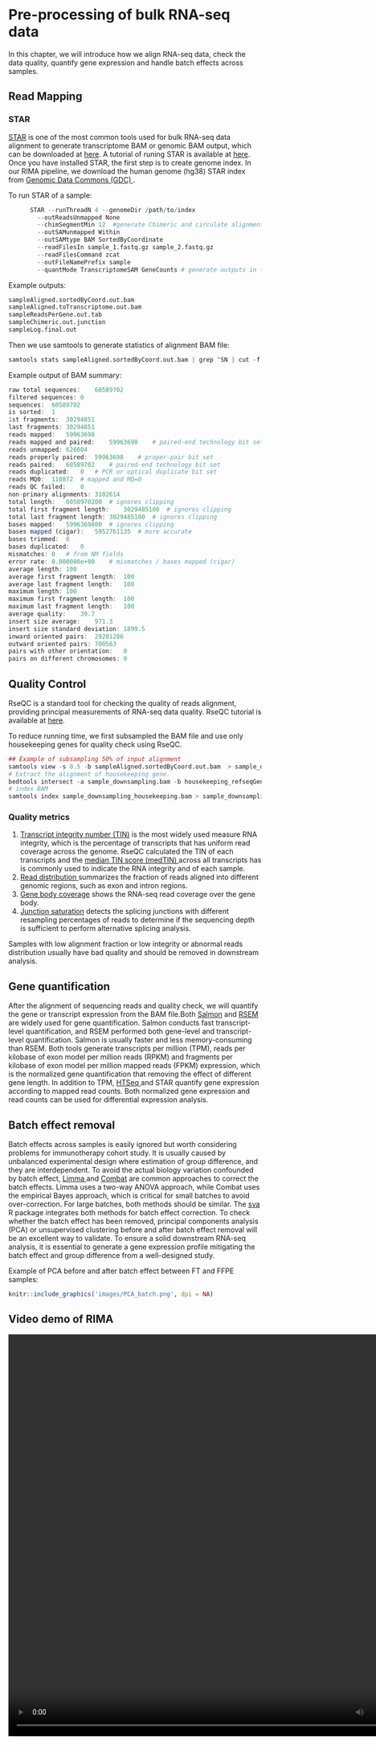 # Pre-processing of bulk RNA-seq data {#Preprocessing}
In this chapter, we will introduce how we align RNA-seq data, check the data quality, quantify gene expression and handle batch effects across samples.    

## Read Mapping
### STAR
<a href="https://hbctraining.github.io/Intro-to-rnaseq-hpc-O2/lessons/03_alignment.html">STAR</a> is one of the most common tools used for bulk RNA-seq data alignment to generate transcriptome BAM or genomic BAM output, which can be downloaded at <a href="https://github.com/alexdobin/STAR"> here</a>. A tutorial of runing STAR is available at <a href="https://hbctraining.github.io/Intro-to-rnaseq-hpc-O2/lessons/03_alignment.html">here</a>. Once you have installed STAR, the first step is to create genome index. In our RIMA pipeline, we download the human genome (hg38) STAR index from <a href="https://gdc.cancer.gov/">Genomic Data Commons (GDC) </a>. 

To run STAR of a sample:
```r
      STAR --runThreadN 4 --genomeDir /path/to/index
        --outReadsUnmapped None 
        --chimSegmentMin 12  #generate Chimeric and circulate alignment
        --outSAMunmapped Within 
        --outSAMtype BAM SortedByCoordinate
        --readFilesIn sample_1.fastq.gz sample_2.fastq.gz
        --readFilesCommand zcat
        --outFileNamePrefix sample
        --quantMode TranscriptomeSAM GeneCounts # generate outputs in transcript coordinates and mapped read counts per gene
```

Example outputs:
```r
sampleAligned.sortedByCoord.out.bam
sampleAligned.toTranscriptome.out.bam 
sampleReadsPerGene.out.tab
sampleChimeric.out.junction 
sampleLog.final.out
```

Then we use samtools to generate statistics of alignment BAM file:
```r
samtools stats sampleAligned.sortedByCoord.out.bam | grep ^SN | cut -f 2- > sample.sorted.bam.stat.txt
```
Example output of BAM summary:
```r
raw total sequences:	60589702
filtered sequences:	0
sequences:	60589702
is sorted:	1
1st fragments:	30294851
last fragments:	30294851
reads mapped:	59963698
reads mapped and paired:	59963698	# paired-end technology bit set + both mates mapped
reads unmapped:	626004
reads properly paired:	59963698	# proper-pair bit set
reads paired:	60589702	# paired-end technology bit set
reads duplicated:	0	# PCR or optical duplicate bit set
reads MQ0:	110872	# mapped and MQ=0
reads QC failed:	0
non-primary alignments:	3102614
total length:	6058970200	# ignores clipping
total first fragment length:	3029485100	# ignores clipping
total last fragment length:	3029485100	# ignores clipping
bases mapped:	5996369800	# ignores clipping
bases mapped (cigar):	5952761135	# more accurate
bases trimmed:	0
bases duplicated:	0
mismatches:	0	# from NM fields
error rate:	0.000000e+00	# mismatches / bases mapped (cigar)
average length:	100
average first fragment length:	100
average last fragment length:	100
maximum length:	100
maximum first fragment length:	100
maximum last fragment length:	100
average quality:	39.7
insert size average:	971.3
insert size standard deviation:	1899.5
inward oriented pairs:	29281286
outward oriented pairs:	700563
pairs with other orientation:	0
pairs on different chromosomes:	0
```
## Quality Control
RseQC is a standard tool for checking the quality of reads alignment, providing principal measurements of RNA-seq data quality. RseQC tutorial is available at <a href="http://rseqc.sourceforge.net/">here</a>. \

To reduce running time, we first subsampled the BAM file and use only housekeeping genes for quality check using RseQC.
```r
## Example of subsampling 50% of input alignment
samtools view -s 0.5 -b sampleAligned.sortedByCoord.out.bam  > sample_downsampling.bam 
# Extract the alignment of housekeeping gene.
bedtools intersect -a sample_downsampling.bam -b housekeeping_refseqGenes.bed > sample_downsampling_housekeeping.bam 
# index BAM
samtools index sample_downsampling_housekeeping.bam > sample_downsampling_housekeeping.bam.bai 
```
### Quality metrics

1. <a href="https://bmcbioinformatics.biomedcentral.com/articles/10.1186/s12859-016-0922-z#Sec2">Transcript integrity number (TIN)</a> is the most widely used measure RNA integrity, which is the percentage of transcripts that has uniform read coverage across the genome. RseQC calculated the TIN of each transcripts and the <a href="http://rseqc.sourceforge.net/#tin-py">median TIN score (medTIN) </a> across all transcripts has is commonly used to indicate the RNA integrity and of each sample. \
2. <a href="http://rseqc.sourceforge.net/#read-distribution-py">Read distribution </a> summarizes the fraction of reads aligned into different genomic regions, such as exon and intron regions. \
3. <a href="http://rseqc.sourceforge.net/#genebody-coverage-py">Gene body coverage</a> shows the RNA-seq read coverage over the gene body. \
4. <a href="http://rseqc.sourceforge.net/#junction-saturation-py">Junction saturation</a> detects the splicing junctions with different resampling percentages of reads to determine if the sequencing depth is sufficient to perform alternative splicing analysis. \

Samples with low alignment fraction or low integrity or abnormal reads distribution usually have bad quality and should be removed in downstream analysis. \

## Gene quantification
After the alignment of sequencing reads and quality check, we will quantify the gene or transcript expression from the BAM file.Both <a href="https://combine-lab.github.io/salmon/getting_started/">Salmon</a> and <a href="https://bmcbioinformatics.biomedcentral.com/articles/10.1186/1471-2105-12-323">RSEM</a> are widely used for gene quantification. Salmon conducts fast transcript-level quantification, and RSEM performed both gene-level and transcript-level quantification. Salmon is usually faster and less memory-consuming than RSEM. Both tools generate transcripts per million (TPM), reads per kilobase of exon model per million reads (RPKM) and fragments per kilobase of exon model per million mapped reads (FPKM) expression, which is the normalized gene quantification that removing the effect of different gene length. In addition to TPM, <a href="https://htseq.readthedocs.io/en/master/tour.html#counting-reads-by-genes">HTSeq </a> and STAR quantify gene expression according to mapped read counts. Both normalized gene expression and read counts can be used for differential expression analysis. \

## Batch effect removal
Batch effects across samples is easily ignored but worth considering problems for immunotherapy cohort study. It is usually caused by unbalanced experimental design where estimation of group difference, and they are interdependent. To avoid the actual biology variation confounded by batch effect, <a href="https://www.degruyter.com/document/doi/10.2202/1544-6115.1027/html"> Limma </a> and <a href="https://academic.oup.com/biostatistics/article/8/1/118/252073?login=true">Combat</a> are common approaches to correct the batch effects. Limma uses a two-way ANOVA approach, while Combat uses the empirical Bayes approach, which is critical for small batches to avoid over-correction. For large batches, both methods should be similar. The <a href="https://bioconductor.org/packages/release/bioc/html/sva.html">sva</a> R package integrates both methods for batch effect correction.
To check whether the batch effect has been removed,  principal components analysis (PCA) or unsupervised clustering before and after batch effect removal will be an excellent way to validate. To ensure a solid downstream RNA-seq analysis, it is essential to generate a gene expression profile mitigating the batch effect and group difference from a well-designed study.

Example of PCA before and after batch effect between FT and FFPE samples:
```r
knitr::include_graphics('images/PCA_batch.png', dpi = NA)
```

## Video demo of RIMA
<video width="820" height="800" controls>
 <source src="videos/preprocess.mp4" type="video/mp4">
</video>
